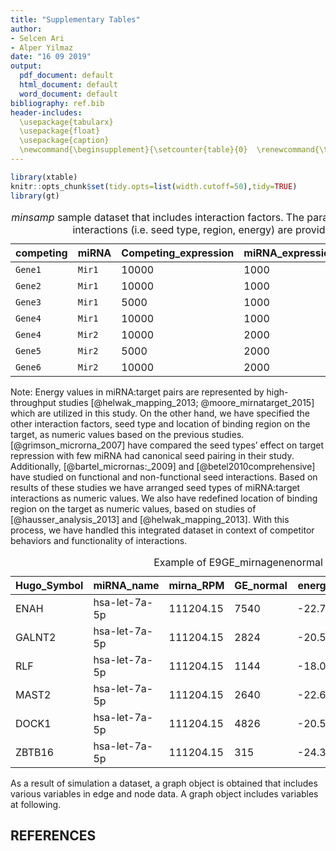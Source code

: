 ```yaml
---
title: "Supplementary Tables"
author: 
- Selcen Ari
- Alper Yilmaz 
date: "16 09 2019"
output:
  pdf_document: default
  html_document: default
  word_document: default
bibliography: ref.bib
header-includes: 
  \usepackage{tabularx}
  \usepackage{float}
  \usepackage{caption}
  \newcommand{\beginsupplement}{\setcounter{table}{0}  \renewcommand{\thetable}{S\arabic{table}} \setcounter{figure}{0} \renewcommand{\thefigure}{S\arabic{figure}}}
---
```



\beginsupplement


```r
library(xtable)
knitr::opts_chunk$set(tidy.opts=list(width.cutoff=50),tidy=TRUE)
library(gt)

```


|competing| miRNA | Competing_expression | miRNA_expression | seed_type | region | energy
|-----------|------------|----------|----------------|---------|-----------|----------|
| `Gene1`   | `Mir1` | 10000 | 1000 | 0.43 | 0.30 | -20 |
| `Gene2`   | `Mir1` | 10000 | 1000 | 0.43 | 0.01 | -15 |
| `Gene3`   | `Mir1` | 5000  | 1000 | 0.32 | 0.40 | -14 |
| `Gene4`   | `Mir1` | 10000 | 1000 | 0.23 | 0.50 | -10 |
| `Gene4`   | `Mir2` | 10000 | 2000 | 0.35 | 0.90 | -12 |
| `Gene5`   | `Mir2` | 5000  | 2000 | 0.05 | 0.40 | -11 |
| `Gene6`   | `Mir2` | 10000 | 2000 | 0.01 | 0.80 | -25 |

Table: *minsamp* sample dataset that includes interaction factors. The parameters which affect miRNA:target interactions (i.e. seed type, region, energy) are provided in sample dataset.


Note: Energy values in miRNA:target pairs are represented by high-throughput studies [@helwak_mapping_2013; @moore_mirnatarget_2015] which are utilized in this study. On the other hand, we have specified the other interaction factors, seed type and location of binding region on the target, as numeric values based on the previous studies.[@grimson_microrna_2007] have compared the seed types' effect on target repression with few miRNA had canonical seed pairing in their study. Additionally, [@bartel_micrornas:_2009] and [@betel2010comprehensive] have studied on functional and non-functional seed interactions. Based on results of these studies we have arranged seed types of miRNA:target interactions as numeric values. We also have redefined location of binding region on the target as numeric values, based on studies of [@hausser_analysis_2013] and [@helwak_mapping_2013]. With this process, we have handled this integrated dataset in context of competitor behaviors and functionality of interactions. 


\begin{table}[ht]
\centering
\caption{Efficiency factors for seed types.}
\begin{tabular}{rlr}
  \hline
 & seed\_type & seed\_type\_effect \\ 
  \hline
1 & 6-mer\_noncanonical & 0.05 \\ 
  2 & 9-mer & 0.43 \\ 
  3 & 6-mer & 0.07 \\ 
  4 & 8-mer & 0.43 \\ 
  5 & 7-mer & 0.23 \\ 
  6 & none & 0.01 \\ 
  7 & 5-mer\_noncanonical & 0.04 \\ 
  8 & 5-mer & 0.05 \\ 
  9 & 6-merA1\_noncanonical & 0.05 \\ 
  10 & 7-mer-8m\_noncanonical & 0.21 \\ 
  11 & 7-mer-8m & 0.25 \\ 
  12 & 8-mer\_noncanonical & 0.35 \\ 
  13 & 7-merA1\_noncanonical & 0.16 \\ 
  14 & 7-merA1 & 0.19 \\ 
  15 & 6-merA1 & 0.07 \\ 
   \hline
\end{tabular}
\end{table}


\begin{table}[ht]
\centering
\caption{ Efficiency factors for binding regions on targets}
\begin{tabular}{rlr}
  \hline
 & region & region\_effect \\ 
  \hline
1 & 3UTR & 0.84 \\ 
  2 & CDS & 0.42 \\ 
  3 & 3UTRCDS & 0.93 \\ 
  4 & 5UTR & 0.01 \\ 
  5 & 5UTRCDS & 0.42 \\ 
  6 &  & 0.01 \\ 
  7 & intron & 0.01 \\ 
  8 & CDS3UTR & 0.93 \\ 
  9 & CDS5UTR & 0.42 \\ 
  10 & exon\_unclassified & 0.20 \\ 
  11 & CDS3UTRintron & 0.93 \\ 
  12 & 3UTRintron & 0.84 \\ 
  13 & CDSintron & 0.42 \\ 
  14 & 5UTRintron & 0.01 \\ 
  15 & 5UTR3UTR & 0.93 \\ 
  16 & CDS5UTR3UTR & 0.93 \\ 
   \hline
\end{tabular}
\end{table}


|Hugo_Symbol| miRNA_name | mirna_RPM | GE_normal | energy | seed_type_effect | region_effect |
|-----------|------------|----------|----------------|---------|-----------|----------|
| ENAH | hsa-let-7a-5p | 111204.15 | 7540 | -22.70 | 0.01 | 0.00 |
| GALNT2 | hsa-let-7a-5p | 111204.15 | 2824 | -20.50 | 0.14 | 0.00 | 
| RLF | hsa-let-7a-5p | 111204.15 | 1144 | -18.00 | 0.03 | 0.20 |
| MAST2 | hsa-let-7a-5p | 111204.15 | 2640 | -22.60 | 0.24 | 0.00 | 
| DOCK1 | hsa-let-7a-5p | 111204.15 | 4826 | -20.50 | 0.01 | 0.00 | 
| ZBTB16 | hsa-let-7a-5p | 111204.15 | 315 | -24.30 | 0.14 | 0.00 |

Table: Example of E9GE_mirnagenenormal dataset.


 \begin{table}[ht]
\centering
\caption{ miRNA:target pairs supported by High-throughput Experiments}
\begin{tabular}{lll}
  \hline
 Variable & Structure & Means \\
  \hline
   cluster    & character & Barcode from experimentally method \\
   chromosome    & character & Chromosome of Target gene from raw data \\
   start\_position    & numeric & Gene start position from raw data \\
   end\_position     & numeric & Gene end position from raw data \\
   strand     & character & Gene strand \\
   hgnc\_symbol     & character & Gene name (Symbol) \\
   Ensembl\_Gene\_Id     & character & Ensembl Gene Id of gene \\
   Ensembl\_Transcript\_Id   & character & Ensembl transcript id of mRNA of Target gene \\
   target\_seq   & character & mRNA sequences targeted by miRNA \\
   miRNA   & character & miRNA id (from miRBase version 21 ) \\
   miR\_seq   & character & miRNA sequence \\
   seed\_type   & character & seed type of miRNA:target interaction \\
   Energy   & numeric & Energy of miRNA:target binding \\
   HG38build\_loc   & character & Recent chromosomal location of Gene \\
   Genome\_build   & character& Genome build of given chromosome, start and end positions \\
   region   & character & interaction location on target \\ 
   region\_effect   & numeric & Coefficient of location on target \\ 
   seed\_type\_effect   & numeric & Coefficient for seed sequence of miRNA:target interaction \\
   \hline
\end{tabular}
\end{table}


As a result of simulation a dataset, a graph object is obtained that includes various variables in edge and node data. A graph object includes variables at following.

 \begin{table}[ht]
\centering
\caption{ The context graph object during the process.}
\begin{tabularx}{\textwidth}{llX}
  \hline
 Variables & Structure & Means \\
  \hline
   \emph{Node Variables} & & \\
   name    & character & node name \\
   type    & character &Competing or miRNA \\
   node\_id    & numeric & in on graph object \\
   initial\_count     & numeric & Initial Expression value of node \\
   count\_pre     & numeric & Expression value of node at previous regulation \\
   count\_current     & numeric & Existing expression value of node \\
   changes\_variable     & character & Regulation of node (Up, down or steady) \\
   \hline
   \emph{Edge Variables} & & \\
   Competing name   & character & name of genes\\
   miRNA name   & character & name of miRNAs \\
   Competing expression   & numeric & Expression values of competing elements at steady-state \\
   miRNA expression   & numeric & Expression values of miRNA elements at steady-state \\
   energy   & numeric & coefficient of miRNA:target interactions (binding affinity) \\
   seed type   & numeric & coefficient of miRNA:target interactions (binding affinity) \\
   region   & numeric & coefficient of miRNA:target interactions (degradation efficiency) \\
   afff factor   & numeric& coefficient scaled and combined affinity factor \\
   degg factor   & numeric &coefficient scaled and combined degradation factor \\ 
   comp\_count\_list   & list & list of competing expression for each iteration \\ 
   comp\_count   & numeric & pre: competing expression at previous iteration; current: competing expression at present iteration \\
   mirna\_count\_list   & list & list of miRNA expression for each iteration \\
   mirna\_count   & numeric & pre: miRNA expression at previous iteration; current: miRNA expression at present iteration \\
   effect   & numeric & pre: total miRNA reppressive effect on individual target at previous iteration ; current: miRNA reppressive effect on individual   target at present iteration \\
   effect\_list   & list & list of miRNA reppressive effect on individual target for each iteration \\
  \hline
\end{tabularx}
\end{table}

\newpage


## REFERENCES

